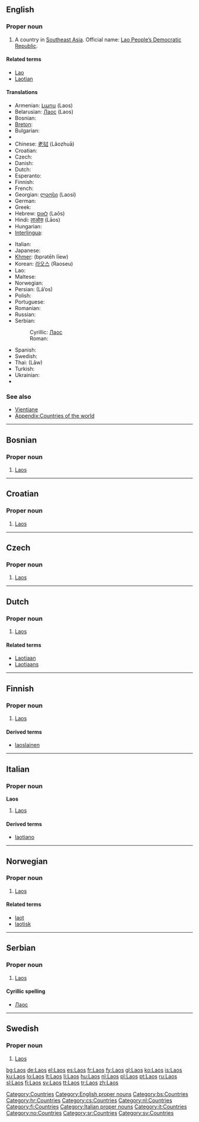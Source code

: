 {{wikipedia}}
==English==

===Proper noun===
{{en-noun|-}}

# A country in [[Southeast Asia]]. Official name: [[Lao People’s Democratic Republic]].

====Related terms====
* [[Lao]]
* [[Laotian]]

====Translations====
{{trans-top|country in Southeast Asia}}
* Armenian: [[Լաոս]] (Laos)
* Belarusian: [[Лаос#Belarussian|Лаос]] (Laos) {{m}}
* Bosnian: {{t-|bs|Laos|m}}
* [[Breton]]: {{t-|br|Laos|xs=Breton}}
* Bulgarian: {{t+|bg|Лаос|m|tr=Laos|sc=Cyrl}}
* {{trreq|Burmese}}
* Chinese: [[老挝]] (Lǎozhuā)
* Croatian: {{t-|hr|Laos|m}}
* Czech: {{t-|cs|Laos|m}}
* Danish: {{t-|da|Laos}}
* Dutch: {{t+|nl|Laos|n}}
* Esperanto: {{t-|eo|Laoso|xs=Esperanto}}
* Finnish: {{t+|fi|Laos}}
* French: {{t+|fr|Laos}}
* Georgian: [[ლაოსი]] (Laosi)
* German: {{t+|de|Laos}}
* Greek: {{t+|el|Λάος|n|tr=Láos|sc=Grek}}
* Hebrew: [[לאוס]] (Laōs)
* Hindi: [[लाओस]] (Lāos)
* Hungarian: {{t+|hu|Laosz}}
* [[Interlingua]]: {{t-|ia|Laos|xs=Interlingua}}
{{trans-mid}}
* Italian: {{t-|it|Laos}}
* Japanese: {{t+|ja|ラオス|tr=Raosu|sc=Jpan}}
* [[Khmer]]: {{Khmr|[[ប្រទេសលាវ]]}} (bprətēh līew)
* Korean: [[라오스]] (Raoseu)
* Lao: {{t-|lo|ເມືອງລາວ|tr=myang-laaw|sc=Laoo|xs=Lao}}
* Maltese: {{t-|mt|Laos|xs=Maltese}}
* Norwegian: {{t-|no|Laos}}
* Persian: {{fa-Arab|[[لائوس]]}} (Lā’os)
* Polish: {{t+|pl|Laos}}
* Portuguese: {{t+|pt|Laos}}
* Romanian: {{t-|ro|Laos|n}}
* Russian: {{t+|ru|Лаос|m|tr=Laós|sc=Cyrl}}
* Serbian:
*: Cyrillic: [[Лаос#Serbian|Лаос]] {{m}}
*: Roman: {{t-|sr|Laos|m}}
* Spanish: {{t+|es|Laos}}
* Swedish: {{t+|sv|Laos}}
* Thai: {{Thai|[[ลาว]]}} (Lāw)
* Turkish: {{t+|tr|Laos}}
* Ukrainian: {{t-|uk|Лаос|m|tr=Laos|sc=Cyrl|xs=Ukrainian}}
* {{trreq|Vietnamese}}
{{trans-bottom}}

===See also===
* [[Vientiane]]
* [[Appendix:Countries of the world]]

[[Category:Countries]]
[[Category:English proper nouns]]

----

==Bosnian==

===Proper noun===
{{infl|bs|proper noun|g=m}}

# [[#English|Laos]]

[[Category:bs:Countries]]

----

==Croatian==

===Proper noun===
{{infl|hr|proper noun|g=m}}

# [[#English|Laos]]

[[Category:hr:Countries]]

----

==Czech==

===Proper noun===
{{cs-proper noun|g=m}}

# [[#English|Laos]]

[[Category:cs:Countries]]

----

==Dutch==

===Proper noun===
{{infl|nl|proper noun}}

# [[#English|Laos]]

====Related terms====
* [[Laotiaan]]
* [[Laotiaans]]

[[Category:nl:Countries]]

----

==Finnish==
{{wikipedia|lang=fi}}

===Proper noun===
{{fi-noun|proper=true}}

# [[#English|Laos]]

====Derived terms====
* [[laoslainen]]

[[Category:fi:Countries]]

----

==Italian==
{{wikipedia|lang=it}}

===Proper noun===
'''Laos''' {{m}}

# [[#English|Laos]]

====Derived terms====
* [[laotiano]]

[[Category:Italian proper nouns]]
[[Category:it:Countries]]

----

==Norwegian==

===Proper noun===
{{infl|no|proper noun}}

# [[#English|Laos]]

====Related terms====
* [[laot]]
* [[laotisk]]

[[Category:no:Countries]]

----

==Serbian==

===Proper noun===
{{infl|sr|proper noun|g=m}}

# [[#English|Laos]]

====Cyrillic spelling====
* [[Лаос#Serbian|Лаос]]

[[Category:sr:Countries]]

----

==Swedish==

===Proper noun===
{{infl|sv|proper noun}}

# [[#English|Laos]]

[[Category:sv:Countries]]

[[bg:Laos]]
[[de:Laos]]
[[el:Laos]]
[[es:Laos]]
[[fr:Laos]]
[[fy:Laos]]
[[gl:Laos]]
[[ko:Laos]]
[[is:Laos]]
[[ku:Laos]]
[[lo:Laos]]
[[lt:Laos]]
[[li:Laos]]
[[hu:Laos]]
[[nl:Laos]]
[[pl:Laos]]
[[pt:Laos]]
[[ru:Laos]]
[[sl:Laos]]
[[fi:Laos]]
[[sv:Laos]]
[[tt:Laos]]
[[tr:Laos]]
[[zh:Laos]]